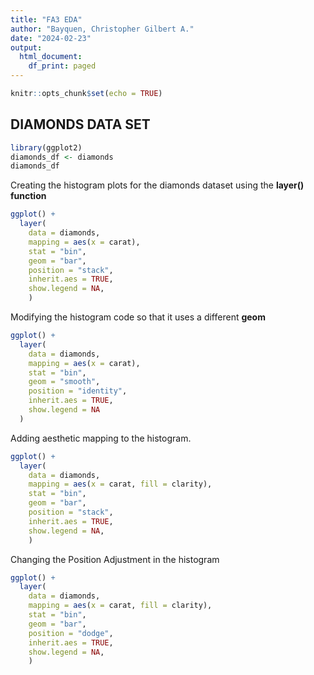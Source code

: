 ---
title: "FA3 EDA"
author: "Bayquen, Christopher Gilbert A."
date: "2024-02-23"
output:
  html_document:
    df_print: paged
---

```{r setup, include=FALSE}
knitr::opts_chunk$set(echo = TRUE)
```

## **DIAMONDS DATA SET**

```{r}
library(ggplot2)
diamonds_df <- diamonds
diamonds_df
```

Creating the histogram plots for the diamonds dataset using the **layer() function**

```{r}

ggplot() +
  layer(
    data = diamonds,
    mapping = aes(x = carat),
    stat = "bin",
    geom = "bar",
    position = "stack",
    inherit.aes = TRUE,
    show.legend = NA,
    )
```

Modifying the histogram code so that it uses a different **geom**

```{r}
ggplot() +
  layer(
    data = diamonds,
    mapping = aes(x = carat),
    stat = "bin",
    geom = "smooth",
    position = "identity",
    inherit.aes = TRUE,
    show.legend = NA
  )

```

Adding aesthetic mapping to the histogram.
```{r}
ggplot() +
  layer(
    data = diamonds,
    mapping = aes(x = carat, fill = clarity),
    stat = "bin",
    geom = "bar",
    position = "stack",
    inherit.aes = TRUE,
    show.legend = NA,
    )
```

Changing the Position Adjustment in the histogram

```{r}
ggplot() +
  layer(
    data = diamonds,
    mapping = aes(x = carat, fill = clarity),
    stat = "bin",
    geom = "bar",
    position = "dodge",
    inherit.aes = TRUE,
    show.legend = NA,
    )

```
